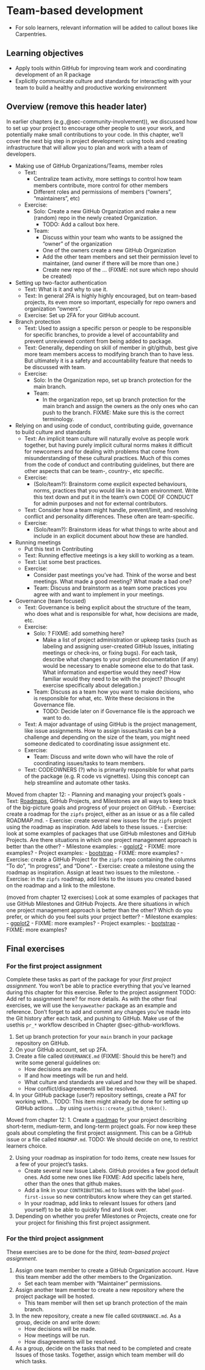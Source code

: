 # Team-based development {#team-package-dev}

-   For solo learners, relevant information will be added to callout
    boxes like Carpentries.

## Learning objectives

-   Apply tools within GitHub for improving team work and coordinating
    development of an R package
-   Explicitly communicate culture and standards for interacting with
    your team to build a healthy and productive working environment

## Overview (remove this header later)

In earlier chapters (e.g.,@sec-community-involvement)), we discussed how
to set up your project to encourage other people to use your work, and
potentially make small contributions to your code. In this chapter,
we'll cover the next big step in project development: using tools and
creating infrastructure that will allow you to plan and work with a team
of developers.

-   Making use of GitHub Organizations/Teams, member roles
    -   Text:
        -   Centralize team activity, more settings to control how team
            members contribute, more control for other members
        -   Different roles and permissions of members ("owners",
            "maintainers", etc)
    -   Exercise:
        -   Solo: Create a new GitHub Organization and make a new
            (random) repo in the newly created Organization.
            -   TODO: Add a callout box here.
        -   Team:
            -   Discuss within your team who wants to be assigned the
                "owner" of the organization
            -   One of the owners create a new GitHub Organization
            -   Add the other team members and set their permission
                level to maintainer, (and owner if there will be more
                than one.)
            -   Create new repo of the ... (FIXME: not sure which repo
                should be created)
-   Setting up two-factor authentication
    -   Text: What is it and why to use it.
    -   Text: In general 2FA is highly highly encouraged, but on
        team-based projects, its even more so important, especially for
        repo owners and organization "owners".
    -   Exercise: Set up 2FA for your GitHub account.
-   Branch protection
    -   Text: Used to assign a specific person or people to be
        responsible for specific branches, to provide a level of
        accountability and prevent unreviewed content from being added
        to package.
    -   Text: Generally, depending on skill of member in git/github,
        best give more team members access to modifying branch than to
        have less. But ultimately it is a safety and accountability
        feature that needs to be discussed with team.
    -   Exercise:
        -   Solo: In the Organization repo, set up branch protection for
            the main branch.
        -   Team:
            -   In the organization repo, set up branch protection for
                the main branch and assign the owners as the only ones
                who can push to the branch. FIXME: Make sure this is the
                correct terminology.
-   Relying on and using code of conduct, contributing guide, governance
    to build culture and standards
    -   Text: An implicit team culture will naturally evolve as people
        work together, but having purely implicit cultural norms makes
        it difficult for newcomers and for dealing with problems that
        come from misunderstanding of these cultural practices. Much of
        this comes from the code of conduct and contributing guidelines,
        but there are other aspects that can be team-, country-, etc
        specific.
    -   Exercise:
        -   (Solo/team?): Brainstorm come explicit expected behaviours,
            norms, practices that you would like in a team environment.
            Write this text down and put it in the team's own CODE OF
            CONDUCT for admin purposes and not for external
            contributors.
    -   Text: Consider how a team might handle, prevent/limit, and
        resolving conflict and personality differences. These often are
        team-specific.
    -   Exercise:
        -   (Solo/team?): Brainstorm ideas for what things to write
            about and include in an explicit document about how these
            are handled.
-   Running meetings
    -   Put this text in Contributing
    -   Text: Running effective meetings is a key skill to working as a
        team.
    -   Text: List some best practices.
    -   Exercise:
        -   Consider past meetings you've had. Think of the worse and
            best meetings. What made a good meeting? What made a bad
            one?
        -   Team: Discuss and brainstorm as a team some practices you
            agree with and want to implement in your meetings.
-   Governance (team focused)
    -   Text: Governance is being explicit about the structure of the
        team, who does what and is responsible for what, how decisions
        are made, etc.
    -   Exercise:
        -   Solo: ? FIXME: add something here?
            -   Make a list of project administration or upkeep tasks
                (such as labeling and assigning user-created GitHub
                Issues, initiating meetings or check-ins, or fixing
                bugs). For each task, describe what changes to your
                project documentation (if any) would be necessary to
                enable someone else to do that task. What information
                and expertise would they need? How familiar would they
                need to be with the project? (thought exercise
                specifically about delegation.)
        -   Team: Discuss as a team how you want to make decisions, who
            is responsible for what, etc. Write these decisions in the
            Governance file.
            -   TODO: Decide later on if Governance file is the approach
                we want to do.
    -   Text: A major advantage of using GitHub is the project
        management, like issue assignments. How to assign issues/tasks
        can be a challenge and depending on the size of the team, you
        might need someone dedicated to coordinating issue assignment
        etc.
    -   Exercise:
        -   Team: Discuss and write down who will have the role of
            coordinating issues/tasks to team members.
    -   Text: CODEOWNERS (?) who is primarily responsible for what parts
        of the package (e.g. R code vs vignettes). Using this concept
        can help streamline and automate other tasks.

Moved from chapter 12: - Planning and managing your project's goals -
Text:
[Roadmaps](https://mozilla.github.io/open-leadership-training-series/articles/opening-your-project/start-your-project-roadmap/),
GitHub Projects, and Milestones are all ways to keep track of the
big-picture goals and progress of your project on GitHub. - Exercise:
create a roadmap for the `zipfs` project, either as an issue or as a
file called ROADMAP.md. - Exercise: create several new issues for the
`zipfs` project using the roadmap as inspiration. Add labels to these
issues. - Exercise: look at some examples of packages that use GitHub
milestones and GitHub Projects. Are there situations in which one
project management approach is better than the other? - Milestone
examples: - [ggplot2](https://github.com/tidyverse/ggplot2/milestones) -
FIXME: more examples? - Project examples: -
[bootstrap](https://github.com/twbs/bootstrap/projects) - FIXME: more
examples? - Exercise: create a GitHub Project for the `zipfs` repo
containing the columns "To do", "In progress", and "Done". - Exercise:
create a milestone using the roadmap as inspiration. Assign at least two
issues to the milestone. - Exercise: in the `zipfs` roadmap, add links
to the issues you created based on the roadmap and a link to the
milestone.

(moved from chapter 12 exercises) Look at some examples of packages that
use GitHub Milestones and GitHub Projects. Are there situations in which
one project management approach is better than the other? Which do you
prefer, or which do you feel suits your project better? - Milestone
examples: - [ggplot2](https://github.com/tidyverse/ggplot2/milestones) -
FIXME: more examples? - Project examples: -
[bootstrap](https://github.com/twbs/bootstrap/projects) - FIXME: more
examples?

<!-- TODO: This is better here, not in the final exercise. -->

<!-- Example: [STEMMM Role Models -->

<!-- roadmap](https://github.com/KirstieJane/STEMMRoleModels/issues/1). -->

```{=html}
<!--
TODO: revise this text when adding the actual content.
A team work contract communicates specifically **how** the core group of people who are working together
and gives more detail about the logistics of working together and the expectations you have for each other.
This document will govern your working relationship and if done correctly,
should help you manage and resolve any issues that arise.
MIT's online software construction course has [a good description of what to put in a team work contract](http://web.mit.edu/6.005/www/fa15/projects/abcplayer/team-contract/).
Some key aspects of the team work contract could be:

- How will work be distributed in a fair and equitable way?
- What are the expected work hours for the project? 
- How often will group meetings occur ([here is a nice article](http://third-bit.com/2018/05/11/meetings.html) on meetings)?
- Will you have meeting agendas and minutes? If so, what will be the system for rotating through these responsibilities?
- What will be the style of working?
    - Will you start each day with [stand-ups](https://www.atlassian.com/agile/scrum/standups), or submit a summary of your contributions 4 hours before each meeting? or something else?
- What is the quality of work each team member expects from themselves and each other?
- When are team members not available (e.g., evenings and Sundays because of family obligations).
- And any other similar things that govern your working relationships.

Use this opportunity to use your prior knowledge/experience to improve your teamwork, communication, leadership, and organizational skills.
You will need all of these for your capstone projects (and beyond)!

We recommend that generate the team work contract according to these guidelines

- For 5 minutes, each team member will silently write out 4 different suggestions for the team work contract on their computer.
- Next, paste all suggestions into a common Google doc (or similar)
  and arrange them to put similar suggestions together.
- Spend 10 -15 minutes discussing the suggestions
  and decide which ones you will use for your team contract either by consensus or voting
  (you can of course add new ones at this point if any were missed earlier)
- Add the final contract in a file called `team-contract.md` in the repo root
  (in organizations this file might be kept internal instead of committed to a public repo).
    - These are the principles you adhere to when working.
    - This file should only be updated if there is agreement between team members to do so.
-->
```
## Final exercises

<!-- NOTE: Preferably something linked to working towards completing the project assignments, maybe to be used as a milestone? -->

### For the first project assignment

Complete these tasks as part of the package for your *first project
assignment*. You won't be able to practice everything that you've
learned during this chapter for this exercise. Refer to the project
assignment TODO: Add ref to assignment here? for more details. As with
the other final exercises, we will use the `kenyaweather` package as an
example and reference. Don't forget to add and commit any changes you've
made into the Git history after each task, and pushing to GitHub. Make
use of the usethis `pr_*` workflow described in Chapter
@sec-github-workflows.

1.  Set up branch protection for your `main` branch in your package
    repository on GitHub.
2.  On your GitHub account, set up 2FA.
3.  Create a file called `GOVERNANCE.md` (FIXME: Should this be here?)
    and write some general guidelines on:
    -   How decisions are made.
    -   If and how meetings will be run and held.
    -   What culture and standards are valued and how they will be
        shaped.
    -   How conflict/disagreements will be resolved.
4.  In your GitHub package (user?) repository settings, create a PAT for
    working with... TODO: This item might already be done for setting up
    GitHub actions. ...by using `usethis::create_github_token()`.

Moved from chapter 12: 1. Create a
[roadmap](https://mozilla.github.io/open-leadership-training-series/articles/opening-your-project/start-your-project-roadmap/)
for your project describing short-term, medium-term, and long-term
project goals. For now keep these goals about completing the first
project assignment. This can be a GitHub issue or a file called
`ROADMAP.md`. TODO: We should decide on one, to restrict learners
choice.

2.  Using your roadmap as inspiration for todo items, create new Issues
    for a few of your project's tasks.
    -   Create several new Issue Labels. GitHub provides a few good
        default ones. Add some new ones like FIXME: Add specific labels
        here, other than the ones that github makes.
    -   Add a link in your `CONTRIBUTING.md` to Issues with the label
        `good-first-issue` so new contributors know where they can get
        started.
    -   In your roadmap, add links to relevant Issues for others (and
        yourself) to be able to quickly find and look over.
3.  Depending on whether you prefer Milestones or Projects, create one
    for your project for finishing this first project assignment.

### For the third project assignment

These exercises are to be done for the *third, team-based project
assignment*.

1.  Assign one team member to create a GitHub Organization account. Have
    this team member add the other members to the Organization.
    -   Set each team member with "Maintainer" permissions.
2.  Assign another team member to create a new repository where the
    project package will be hosted.
    -   This team member will then set up branch protection of the main
        branch.
3.  In the new repository, create a new file called `GOVERNANCE.md`. As
    a group, decide on and write down:
    -   How decisions will be made.
    -   How meetings will be run.
    -   How disagreements will be resolved.
4.  As a group, decide on the tasks that need to be completed and create
    Issues of those tasks. Together, assign which team member will do
    which tasks.

